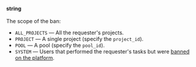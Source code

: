 **string**<br/><br/>The scope of the ban:

- `ALL_PROJECTS` — All the requester's projects.
- `PROJECT` — A single project (specify the `project_id`).
- `POOL` — A pool (specify the `pool_id`).
- `SYSTEM` — Users that performed the requester's tasks but were [banned on the platform](/docs/guide/ban#ban__ban-platform).
